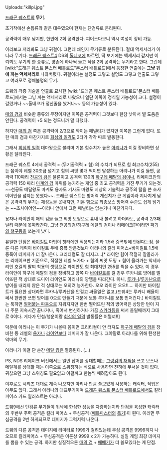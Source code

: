 Uploads:"killpi.jpg"

[[드래곤 퀘스트]]의 '''무기'''.

초기작에선 손톱류와 같은 대우였으며 현재는 단검류로 분리된다. 

공격력이 매우 낮지만, 한번에 2회 공격한다. 피어스다보니 역시 여성이 장비 가능.

이리보고 저리봐도 그냥 귀걸이. 그런데 왜인지 무기류로 분류된다. 절대 액세서리가 아니라 무기다. [[드래곤 퀘스트4]] DS의 [[톨네코]]에 따르면, 딱 보기에는 액세서리 같지만 이뢰뵈도 무기의 한 종류로, 양손에 하나씩 들고 적을 2회 공격하는 무기라고 한다. 그런데 [wiki:"드래곤 퀘스트 몬스터 배틀로드"몬스터 배틀로드]에서 등장한 연출에는 '''그냥 귀에 끼는 액세서리'''로 나와버렸다. 귀걸이라는 설정도 그렇고 설명도 그렇고 연출도 그렇고 여러모로 정체불명의 무기.

드퀘의 각종 기술을 연출로 묘사한 [wiki:"드래곤 퀘스트 몬스터 배틀로드"몬스터 배틀로드]에서는 그냥 끼는 액세서리로 나왔으니 일단 이쪽이 정식일 가능성이 크다. 설정이 갈렸거나 ~~톨네코가 정신줄을 놨거나~~ 등의 가능성이 있다.  


[[매의 검]]과 비슷한 종류의 무장이지만 이쪽은 공격력이 그것보다 한참 낮아서 별 도움은 안된다. 공격력이 +5 되는 정도니까 말 다했다. 

하지만 [[매의 검]] 쪽은 공격력이 2/3으로 깍이는 패널티가 있지만 이쪽은 그런게 없다. 또한 매의 검과 마찬가지로 [[회심의 일격]]도 2타가 각각 따로 발동한다. 

그래서 [[회심의 일격]] 대마왕으로 불리며 기본 힘수치가 높은  [[아리나]]가 이걸 장비하면 상황은 달라진다.

드래곤 퀘스트 4에서 공격력 = (무기공격력 + 힘) 의 수치가 되므로 힘 최고수치(255)는 쯤이야 레벨 30조금 넘기고 힘의 씨앗 몇개 먹이면 달성하는 아리나가 이걸 들면, 공격력 110짜리 [[천공의 검]]은 물론이고 공격력 130의 [[하구레 메탈의 검]]이나, 리메이크판의 공격력 150 짜리 [[마계의 검]] 따위를 능가하는 게임 중 최고 공격력을 가진 무기가 되는것. ~~천공도 메달왕도 마계도 용자도 기사도 마왕도 지상의 기술력과 공주의 탈을 쓴 초사이어인을 넘지는 못했다~~. 드래곤 퀘스트는 방어력 계산치가 큰 게임이라 지나치게 낮은 공격력의 무기는 재성능을 못내지만, 기본 힘으로 최종보스 방어력 수준도 쉽게 넘기는 ~~초사이어인~~아리나 앞에서 그런 패널티는 없는거나 마찬가지다.

용자나 라이안이 매의 검을 들고 씨앗 도핑으로 흉내 내 볼려고 하더라도, 공격력 2/3패널티 때문에 못따라간다. 그냥 천공의검/하구레 메탈의 검이나 리메이크판이라면 [[파괴의 철구]]등을 쓰는게 낫다.

유일한 단점은 [[바이킬트]] 마법이 첫타에만 적용되는지라 1.5배 증폭밖에 안된다는점. 물론 다른 캐릭이 바이킬트 두배 증폭 받은것보다 아리나의 킬러 피어스+바이킬트 1.5배 증폭이 데미지가 더 잘나온다. 크리티컬도 잘 터지고...[* 라이안 힘이 적절히 잘올라가는 리메이크판 기준으로, 적절한 레벨 노가다 + 힘의 씨앗 도핑 + 힘이 올라가는 악세사리인 호걸의 팔찌 착용의 셋팅으로 라이안도 힘 최대치인 255를 찍을 수 있다. 이 경우 라이안이 하구레 메탈의 검을 장비하고 양쪽 다 [[바이킬트]]를 걸 경우 루카니로 방어를 떨어뜨린 적 상대로 드디어 라이안도 아리나의 깡뎀을 따라간다. 아니, [[루카니]]/[[루카난]]으로 방어를 내리지 않은 적 상대로는 오히려 능가한다. 오오 라이안 오오!!.... 하지만 바이킬트가 필요한 상대라면 루카니/루카난을 안걸고 싸울일은 없고,(드퀘4는 루카니 배율이 쎄서 한번만 쓰면 방어를 0으로 만들기 때문에 보통 루카니를 보통 먼저건다.) 바이킬트는 툭하면 [[얼어붙는 파동]]으로 지워지지만 한번 떨어뜨린 적의 방어력은 상당한 턴이 지나 주문 지속시간 끝나거나, 죽어서 변신하거나 가끔 [[스카라]]등을 써서 올릴때까지 그대로 0이다. 게다가 민첩/행운이랑 [[회심의 일격]] 발동률은 어쩔껴!!]

덕분에 아리나는 이 무기가 나올때 쯤이면 크리티컬이 안 터져도 [[하구레 메탈의 검]]을 장비한 동 레벨의 [[용자]]나 [[라이안]]보다 데미지가 잘 나온다. 그야말로 아리나를 위해 탄생한 악마의 무기.

아리나가 이걸 단 순간 [[메탈 킹]]은 멸종된다. (...)



PS, NDS 리메이크 버전에서는 일반 잡어를 상대할때는 [[그링검의 채찍]]을 쓰고 보스나 메탈계를 상대할 때는 이쪽으로 스위칭하는 식으로 사용하면 천하에 무서울 것이 없다. 귀찮으면 그냥 스위칭도 필요없고 이걸끼고 한놈씩 때려잡아도 된다.


이후로도 시리즈 대대로 계속 나오지만 아리나 만큼 쓸모있게 사용하는 캐릭터, 직업은 아무도 없다. 그래서 아리나의 대표무기이며 [[드래곤 퀘스트 몬스터 배틀로드]]에서도 킬러 피어스 카드 일러스트는 아리나. 

드퀘9에선 단검류 무기들이 워낙에 한심한 성능을 자랑하는지라 단검을 육성한 캐릭터의 후반부 주력 공격은 킬러 피어스 + 무심공격 ([[배틀마스터]]의 [[특기]])이 된다. 이러면 무심공격을 2번 하게되므로 데미지가 그럭저럭 나온다.

드퀘의 다른 공격은 데미지에 리미터로 1999가 걸려있는데 무심 공격은 9999까지 나오므로 킬러피어스 + 무심공격은 이론상 9999 x 2가 가능하다. 실질 게임 최강 데미지를 뽑을 수 있는 공격. 하지만 실질적으론 [[매의 검]] + [[매베기]]가 더 쓸모있다는 게 단점.

